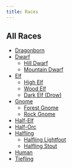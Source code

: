 ```yaml
---
title: Races
---
```


## All Races

- [Dragonborn](/kompendium/dnd5/races/dragonborn)
- [Dwarf](/kompendium/dnd5/races/dwarf)
  - [Hill Dwarf](/kompendium/dnd5/races/dwarf#hill-dwarf)
  - [Mountain Dwarf](/kompendium/dnd5/races/dwarf#mountain-dwarf)
- [Elf](/kompendium/dnd5/races/elf)
  - [High Elf](/kompendium/dnd5/races/elf#high-elf)
  - [Wood Elf](/kompendium/dnd5/races/elf#wood-elf)
  - [Dark Elf (Drow)](/kompendium/dnd5/races/elf#dark-elf-drow)
- [Gnome](/kompendium/dnd5/races/gnome)
  - [Forest Gnome](/kompendium/dnd5/races/gnome#forest-gnome)
  - [Rock Gnome](/kompendium/dnd5/races/gnome#rock-gnome)
- [Half-Elf](/kompendium/dnd5/races/half-elf)
- [Half-Orc](/kompendium/dnd5/races/half-orc)
- [Halfling](/kompendium/dnd5/races/halfling)
  - [Halfling Lightfoot](/kompendium/dnd5/races/halfling#lightfoot)
  - [Halfling Stout](/kompendium/dnd5/races/halfling#stout)
- [Human](/kompendium/dnd5/races/human)
- [Tiefling](/kompendium/dnd5/races/tiefling)
